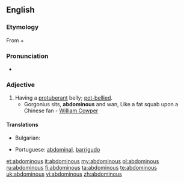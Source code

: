 ==English==

===Etymology===
From {{etyl|la}} {{term|abdomin-||abdomen|lang=la}} + {{etyl|en}} {{term|-ous|lang=en}}

===Pronunciation===
* {{a|US}} {{IPA|/æb.ˈdɑm.ə.nəs/}}

===Adjective===
{{en-adj}}

# Having a [[protuberant]] belly; [[pot-bellied]].
#* Gorgonius sits, '''abdominous''' and wan, Like a fat squab upon a Chinese fan - [[w:William Cowper|William Cowper]]

====Translations====
{{trans-top|pot-bellied}}
* Bulgarian: {{t|bg|шкембелия}}
{{trans-mid}}
* Portuguese: [[abdominal]], {{qualifier|figuratively}} [[barrigudo]]
{{trans-bottom}}

[[et:abdominous]]
[[it:abdominous]]
[[my:abdominous]]
[[pl:abdominous]]
[[ru:abdominous]]
[[fi:abdominous]]
[[ta:abdominous]]
[[te:abdominous]]
[[uk:abdominous]]
[[vi:abdominous]]
[[zh:abdominous]]